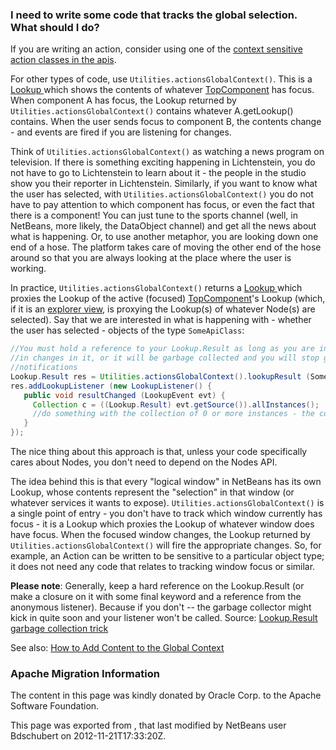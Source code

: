 <!--

    Licensed to the Apache Software Foundation (ASF) under one
    or more contributor license agreements.  See the NOTICE file
    distributed with this work for additional information
    regarding copyright ownership.  The ASF licenses this file
    to you under the Apache License, Version 2.0 (the
    "License"); you may not use this file except in compliance
    with the License.  You may obtain a copy of the License at

      http://www.apache.org/licenses/LICENSE-2.0

    Unless required by applicable law or agreed to in writing,
    software distributed under the License is distributed on an
    "AS IS" BASIS, WITHOUT WARRANTIES OR CONDITIONS OF ANY
    KIND, either express or implied.  See the License for the
    specific language governing permissions and limitations
    under the License.

-->

===I need to write some code that tracks the global selection. What should I do?===

If you are writing an action, consider using one of the 
[[DevFaqActionContextSensitive| context sensitive action classes in the apis]].

For other types of code, use <tt>Utilities.actionsGlobalContext()</tt>.  This is a [[DevFaqLookup| Lookup ]] which shows the contents of whatever [[DevFaqWindowsTopComponent| TopComponent]] has focus.  When component A has focus, the Lookup returned by <tt>Utilities.actionsGlobalContext()</tt> contains whatever A.getLookup() contains.  When the user sends focus to component B, the contents change - and events are fired if you are listening for changes.

Think of <tt>Utilities.actionsGlobalContext()</tt> as watching a news program on television.  If there is something exciting happening in Lichtenstein, you do not have to go to Lichtenstein to learn about it - the people in the studio show you their reporter in Lichtenstein.  Similarly, if you want to know what the user has selected, with <tt>Utilities.actionsGlobalContext()</tt> you do not have to pay attention to which component has focus, or even the fact that there is a component!  You can just tune to the sports channel (well, in NetBeans, more likely, the DataObject channel) and get all the news about what is happening.  Or, to use another metaphor, you are looking down one end of a hose.  The platform takes care of moving the other end of the hose around so that you are always looking at the place where the user is working.

In practice, <tt>Utilities.actionsGlobalContext()</tt> returns a [[DevFaqLookup| Lookup ]] which proxies the Lookup of the active (focused) [[DevFaqWindowsTopComponent| TopComponent]]'s Lookup (which, if it is an [[DevFaqExplorerViews|explorer view]], is proxying the Lookup(s) of whatever Node(s) are selected).  Say that we are interested in what is happening with - whether the user has selected - objects of the type <code>SomeApiClass</code>:

<source lang="java">
//You must hold a reference to your Lookup.Result as long as you are interested 
//in changes in it, or it will be garbage collected and you will stop getting 
//notifications
Lookup.Result res = Utilities.actionsGlobalContext().lookupResult (SomeApiClass.class);
res.addLookupListener (new LookupListener() {
   public void resultChanged (LookupEvent evt) {
     Collection c = ((Lookup.Result) evt.getSource()).allInstances();
     //do something with the collection of 0 or more instances - the collection has changed
   }
});
</source>

The nice thing about this approach is that, unless your code specifically cares about Nodes, you don't need to depend on the Nodes API.

The idea behind this is that every "logical window" in NetBeans has its own Lookup, whose contents represent the "selection" in that window (or whatever services it wants to expose).  <tt>Utilities.actionsGlobalContext()</tt> is a single point of entry - you don't have to track which window currently has focus - it is a Lookup which proxies the Lookup of whatever window does have focus.  When the focused window changes, the Lookup returned by <tt>Utilities.actionsGlobalContext()</tt> will fire the appropriate changes.  So, for example, an Action can be written to be sensitive to a particular object type;  it does not need any code that relates to tracking window focus or similar.

'''Please note''': Generally, keep a hard reference on the Lookup.Result (or make a closure on it with some final keyword and a reference from the anonymous listener). Because if you don't -- the garbage collector might kick in quite soon and your listener won't be called.
Source: [http://emilian-bold.blogspot.com/2006/11/netbeans-platform-lookupresult-garbage.html Lookup.Result garbage collection trick]

See also: [[DevFaqAddGlobalContext| How to Add Content to the Global Context]]

===Apache Migration Information===

The content in this page was kindly donated by Oracle Corp. to the
Apache Software Foundation.

This page was exported from , 
that last modified by NetBeans user Bdschubert 
on 2012-11-21T17:33:20Z.

